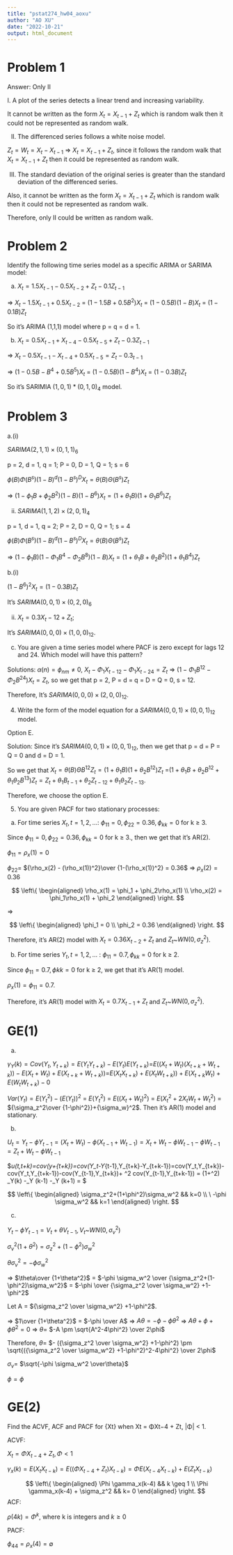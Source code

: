 ```yaml
---
title: "pstat274_hw04_aoxu"
author: "AO XU"
date: "2022-10-21"
output: html_document
---
```


# Problem 1

Answer: Only II

I. A plot of the series detects a linear trend and increasing variability.

It cannot be written as the form $X_t = X_{t-1} + Z_{t}$ which is random walk then it could not be represented as random walk.

II. The differenced series follows a white noise model.

$Z_t  = W_t = X_t - X_{t-1}$ $\Longrightarrow$ $X_t = X_{t-1} + Z_{t}$, since it follows the random walk that $X_t = X_{t-1} + Z_{t}$ then it could be represented as random walk.

III. The standard deviation of the original series is greater than the standard deviation of the differenced series.

Also, it cannot be written as the form $X_t = X_{t-1} + Z_{t}$ which is random walk then it could not be represented as random walk.

Therefore, only II could be written as random walk.

# Problem 2

Identify the following time series model as a specific ARIMA or SARIMA model:

(a) $X_t = 1.5X_{t-1} - 0.5X_{t-2} + Z_{t} - 0.1Z_{t-1}$

$\Longrightarrow$ $X_t - 1.5X_{t-1} + 0.5X_{t-2}$ = $(1-1.5B+0.5B^2)X_t$ = $(1-0.5B)(1-B)X_t$ = $(1-0.1B)Z_t$

So it's ARIMA (1,1,1) model where p = q = d = 1.

(b) $X_t = 0.5X_{t−1} + X_{t−4} − 0.5X_{t−5} + Z_t − 0.3Z_{t−1}$

$\Longrightarrow$ $X_t - 0.5X_{t-1} - X_{t-4} +0.5X_{t-5} = Z_t -0.3_{t-1}$

$\Longrightarrow$ $(1-0.5B-B^4+0.5B^5)X_{t}$ = $(1-0.5B)(1-B^4)X_{t}$ = $(1-0.3B)Z_{t}$

So it's SARIMIA $(1,0,1) * (0,1,0)_{4}$ model.

# Problem 3

a.(i)

$SARIMA (2, 1, 1) × (0, 1, 1)_{6}$

p = 2, d = 1, q = 1; P = 0, D = 1, Q = 1; s = 6

$\phi(B)\Phi(B^s)(1 − B)^d(1 − B^s)^DX_t = \theta(B)\Theta(B^s)Z_t$

$\Rightarrow$ $(1-\phi_1B+\phi_2B^2)(1-B)(1-B^6)X_t=(1+\theta_1B)(1+\Theta_1B^6)Z_t$

(ii) $SARIMA (1, 1, 2) × (2, 0, 1)_{4}$

p = 1, d = 1, q = 2; P = 2, D = 0, Q = 1; s = 4

$\phi(B)\Phi(B^s)(1 − B)^d(1 − B^s)^DX_t = \theta(B)\Theta(B^s)Z_t$

$\Rightarrow$ $(1-\phi_1B)(1-\Phi_1B^4-\Phi_2B^8)(1-B)X_t = (1+\theta_1B+\theta_2B^2)(1+\theta_1B^4)Z_t$

b.(i)

$(1−B^6)^2X_t = (1−0.3B)Z_t$

It's $SARIMA (0,0,1) × (0,2,0)_6$

(ii) $X_t = 0.3X_t−12 + Z_t;$

It's $SARIMA (0,0,0) × (1,0,0)_{12}$.

(c) You are given a time series model where PACF is zero except for lags 12 and 24. Which model will have this
pattern?

Solutions: $\alpha(n) = \phi_{nm} \neq 0$, $X_t-\Phi_1X_{t-12}-\Phi_1X_{t-24}=Z_t$ $\Rightarrow$ $(1-\Phi_1B^{12}-\Phi_2B^{24})X_t=Z_t$, so we get that p = 2, P = d = q = D = Q = 0, s = 12.

Therefore, It's $SARIMA (0,0,0) × (2,0,0)_{12}$.

4. Write the form of the model equation for a $SARIMA (0, 0, 1) × (0, 0, 1)_{12}$ model.

Option E.

Solution: Since it's $SARIMA (0,0,1) × (0,0,1)_{12}$, then we get that p = d = P = Q = 0 and d = D = 1.

So we get that $X_t=\theta(B)\Theta B^{12}Z_{t}=(1+\theta_1B)(1+\theta_2B^{12})Z_t$ =$(1+\theta_1B+\theta_2B^{12}+\theta_1\theta_2B^{13})Z_t = Z_t+\theta_1B_{t-1}+\theta_2Z_{t-12}+\theta_1\theta_2Z_{t-13}$.

Therefore, we choose the option E.

5. You are given PACF for two stationary processes:

(a) For time series ${X_t, t = 1, 2, . . .}$: $\phi_{11} = 0, \phi_{22} = 0.36, \phi_{kk} = 0$ for k ≥ 3.

Since $\phi_{11} = 0, \phi_{22} = 0.36, \phi_{kk} = 0$ for k ≥ 3., then we get that it's AR(2).

$\phi_{11} = \rho_x(1) = 0$

$\phi_{22} =$ ${\rho_x(2) - (\rho_x(1))^2}\over {1-(\rho_x(1))^2} = 0.36$ $\Rightarrow$ $\rho_x(2)=0.36$

$$ \left\{
\begin{aligned}
\rho_x(1) = \phi_1 + \phi_2\rho_x(1) \\
\rho_x(2) = \phi_1\rho_x(1) + \phi_2
\end{aligned}
\right.
$$

$\Rightarrow$

$$ \left\{
\begin{aligned}
\phi_1 = 0 \\
\phi_2 = 0.36
\end{aligned}
\right.
$$

Therefore, it's AR(2) model with $X_t = 0.36X_{t-2} + Z_t$ and $Z_t$~$WN(0,\sigma_z^2)$.

(b) For time series ${Y_t, t = 1, 2, . . .}$ : $\phi_{11} = 0.7, \phi_{kk} = 0$ for k ≥ 2.

Since $\phi_{11} = 0.7, \phi{kk} = 0$ for k ≥ 2, we get that it's AR(1) model.

$\rho_x(1)=\phi_{11}=0.7$.

Therefore, it's AR(1) model with $X_t = 0.7X_{t-1} + Z_t$ and $Z_t$~$WN(0,\sigma_z^2)$.

# GE(1)

(a)

$\gamma_Y(k)=Cov(Y_t,Y_{t+k})=E(Y_tY_{t+k})-E(Y_t)E(Y_{t+k})$=$E((X_t+W_t)(X_{t+k}+W_{t+k}))-E(X_t+W_{t})+E(X_{t+k}+W_{t+k}))$=$E(X_tX_{t+k})+E(X_tW_{t+k}))+E(X_{t+k}W_{t})+E(W_tW_{t+k})-0$ 

$Var(Y_t)=E({Y_t}^2)-(E(Y_t))^2$ = $E({Y_t}^2)$ = $E((X_t+W_t)^2)$ = $E({X_t}^2+2X_tW_t+{W_t}^2)$ = ${\sigma_z^2\over {1-\phi^2}}+{\sigma_w}^2$. Then it's AR(1) model and stationary.

(b)

$U_t=Y_t-\phi Y_{t-1}=(X_t+W_t)-\phi(X_{t-1}+W_{t-1})=X_t+W_t-\phi W_{t-1}-\phi W_{t-1}=Z_t+W_t-\phi W_{t-1}$

$\gamma_u(t,t+k)=cov(\mu_y+\mu_{t+k})=cov(Y_t-\phi Y_{t-1},Y_{t+k}-\phi Y_{t+k-1})=cov(Y_t,Y_{t+k})-\phi cov(Y_t,Y_{t+k-1})-\phi cov(Y_{t-1},Y_{t+k})+ \phi^2 cov(Y_{t-1},Y_{t+k-1}) = (1+\phi^2) \gamma_Y(k) -\phi \gamma_Y (k-1) -\phi \gamma_Y (k+1) = $

$$ \left\{
\begin{aligned}
\sigma_z^2+(1+\phi^2)\sigma_w^2 && k=0 \\
\ -\phi \sigma_w^2 && k=1
\end{aligned}
\right.
$$

(c)

$Y_t-\phi Y_{t-1} = V_t+\theta V_{t-1}, V_t$~$WN(0,\sigma_v^2)$

$\sigma_v^2(1+\theta^2)=\sigma_z^2+(1-\phi^2)\sigma_w^2$  

$\theta \sigma_v^2=-\phi \sigma_w^2$

$\Rightarrow$ $\theta\over {1+\theta^2}$ = $-\phi \sigma_w^2 \over {\sigma_z^2+(1-\phi^2)\sigma_w^2}$ = $-\phi \over {\sigma_z^2 \over \sigma_w^2} +1-\phi^2$

Let A = ${\sigma_z^2 \over \sigma_w^2} +1-\phi^2$.

$\Rightarrow$ $1\over {1+\theta^2}$ = $-\phi \over A$ $\Rightarrow$ $A \theta =-\phi -\phi \theta^2$ $\Rightarrow$ $A \theta +\phi +\phi \theta^2 = 0$ $\Rightarrow$ $\theta =$ $-A \pm \sqrt{A^2-4\phi^2} \over 2\phi$

Therefore, $\theta =$ $- ({\sigma_z^2 \over \sigma_w^2} +1-\phi^2) \pm \sqrt{({\sigma_z^2 \over \sigma_w^2} +1-\phi^2)^2-4\phi^2} \over 2\phi$

$\sigma_v=$ $\sqrt{-\phi \sigma_w^2 \over\theta}$

$\phi = \phi$

# GE(2)

Find the ACVF, ACF and PACF for {Xt} when Xt = ΦXt−4 + Zt, |Φ| < 1.

ACVF:

$X_t = \Phi X_{t-4}+Z_t, \Phi<1$

$\gamma_x(k)=E(X_tX_{t-k})=E((\Phi X_{t-4}+Z_t)X_{t-k})=\Phi E(X_{t-4}X_{t-k})+E(Z_tX_{t-k})$

$$ \left\{
\begin{aligned}
\Phi \gamma_x(k-4) && k \geq 1 \\
\Phi \gamma_x(k-4) + \sigma_z^2 && k= 0
\end{aligned}
\right.
$$
ACF:

$\rho(4k) = \Phi^k$, where k is integers and $k \geq 0$

PACF:

$\phi_{44}= \rho_x(4) =\emptyset$
